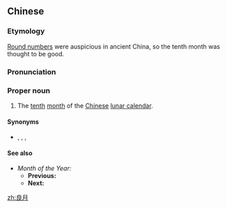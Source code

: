 ==Chinese==
{{zh-forms|[[good]]|[[month]]}}

===Etymology===
[[round number|Round numbers]] were auspicious in ancient China, so the tenth month was thought to be good.

===Pronunciation===
{{zh-pron
|m=Liángyuè
|c=loeng4 jyut6
|cat=pn
}}

===Proper noun===
{{zh-proper noun}}

# {{lb|zh|archaic}} The [[tenth]] [[month]] of the [[Chinese]] [[lunar calendar]].

====Synonyms====
* {{zh-l|露月}}, {{zh-l|孟冬}}, {{zh-l|霜華}}, {{zh-l|陽月}}

====See also====
* ''Month of the Year:'' {{zh-l|良月}}
** '''Previous:''' {{zh-l|菊月}}
** '''Next:''' {{zh-l|冬月}}

{{zh-cat|Chinese months}}

[[zh:良月]]